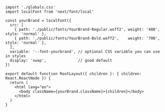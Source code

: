 ```tsx app/layout.tsx highlight={1,2,4-11, 16}
import './globals.css'
import localFont from 'next/font/local'

const yourBrand = localFont({
  src: [
    { path: './public/fonts/YourBrand-Regular.woff2', weight: '400', style: 'normal' },
    { path: './public/fonts/YourBrand-Bold.woff2',    weight: '700', style: 'normal' },
  ],
  variable: '--font-yourbrand', // optional CSS variable you can use in styles
  display: 'swap',              // good default
})

export default function RootLayout({ children }: { children: React.ReactNode }) {
  return (
    <html lang="en">
      <body className={yourBrand.className}>{children}</body>
    </html>
  )
}
```